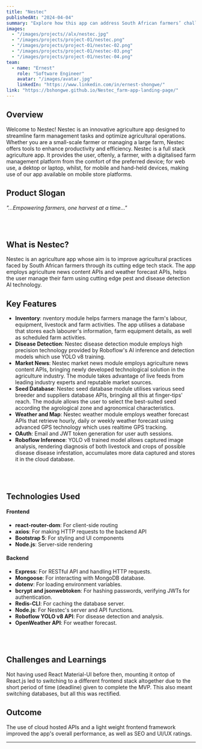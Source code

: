 ```yaml
---
title: "Nestec"
publishedAt: "2024-04-04"
summary: "Explore how this app can address South African farmers’ challenges in the Vaal targeting the Jo’burg Market."
images:
  - "/images/projects//alx/nestec.jpg"
  - "/images/projects/project-01/nestec.png"
  - "/images/projects/project-01/nestec-02.png"
  - "/images/projects/project-01/nestec-03.png"
  - "/images/projects/project-01/nestec-04.png"
team:
  - name: "Ernest"
    role: "Software Engineer"
    avatar: "/images/avatar.jpg"
    linkedIn: "https://www.linkedin.com/in/ernest-shongwe/"
link: "https://bshongwe.github.io/Nestec_farm-app-landing-page/"
---
```


## Overview

Welcome to Nestec! Nestec is an innovative agriculture app designed to
streamline farm management tasks and optimize agricultural operations. Whether
you are a small-scale farmer or managing a large farm, Nestec offers tools to
enhance productivity and efficiency. Nestec is a full stack agriculture app. It
provides the user, oftenly, a farmer, with a digitalised farm management
platform from the comfort of the preferred device; for web use, a dektop or
laptop, whilst, for mobile and hand-held devices, making use of our app
available on mobile store platforms.

## Product Slogan

<i> "...Empowering farmers, one harvest at a time..." </i>

<br></br>
## What is Nestec?

Nestec is an agriculture app whose aim is to improve agricultural practices
faced by South African farmers through its cutting edge tech stack. The app
employs agriculture news content APIs and weather forecast APIs, helps the user
manage their farm using cutting edge pest and disease detection AI technology.

## Key Features

- **Inventory**: nventory module helps farmers manage the farm's labour, equipment, livestock and farm activities. The app utilises a database that stores each labourer's information, farm equipment details, as well as scheduled farm activities.
- **Disease Detection**: Nestec disease detection module employs high precision technology provided by Roboflow's AI inference and detection models which use YOLO v8 training.
- **Market News**: Nestec market news module employs agriculture news content APIs, bringing newly developed technological solution in the agriculture industry. The module takes advantage of live feeds from leading industry experts and reputable market sources.
- **Seed Database**: Nestec seed database module utilises various seed breeder and suppliers database APIs, bringing all this at finger-tips' reach. The module allows the user to select the best-suited seed according the agrological zone and agronomical characteristics.
- **Weather and Map**: Nestec weather module employs weather forecast APIs that retrieve hourly, daily or weekly weather forecast using advanced GPS technology which uses realtime GPS tracking.
- **OAuth**: Email and JWT token generation for user auth sessions.
- **Roboflow Inference**: YOLO v8 trained model allows captured image analysis, rendering diagnosis of both livestock and crops of possible disease disease infestation, accumulates more data captured and stores it in the cloud database.

<br></br>
## Technologies Used
#### Frontend

- **react-router-dom**: For client-side routing
- **axios**: For making HTTP requests to the backend API
- **Bootstrap 5**: For styling and UI components
- **Node.js**: Server-side rendering

#### Backend

- **Express**: For RESTful API and handling HTTP requests.
- **Mongoose**: For interacting with MongoDB database.
- **dotenv**: For loading environment variables.
- **bcrypt and jsonwebtoken**: For hashing passwords, verifying JWTs for authentication.
- **Redis-CLI**: For caching the database server.
- **Node.js**: For Nestec's server and API functions.
- **Roboflow YOLO v8 API**: For disease detection and analysis.
- **OpenWeather API**: For weather forecast.

<br></br>
## Challenges and Learnings

Not having used React Material-UI before then, mounting it ontop of React.js
led to switching to a different frontend stack altogether due to the short
period of time (deadline) given to complete the MVP. This also meant switching
databases, but all this was rectified.

## Outcome

The use of cloud hosted APIs and a light weight frontend framework improved the
app's overall performance, as well as SEO and UI/UX ratings.

---
